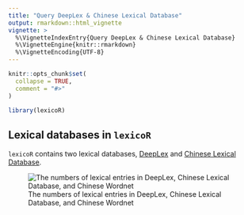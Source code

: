 ```yaml
---
title: "Query DeepLex & Chinese Lexical Database"
output: rmarkdown::html_vignette
vignette: >
  %\VignetteIndexEntry{Query DeepLex & Chinese Lexical Database}
  %\VignetteEngine{knitr::rmarkdown}
  %\VignetteEncoding{UTF-8}
---
```


```r
knitr::opts_chunk$set(
  collapse = TRUE,
  comment = "#>"
)
```

```r
library(lexicoR)
```

## Lexical databases  in `lexicoR`

`lexicoR` contains two lexical databases, [DeepLex](http://dx.doi.org/10.6129%2fCJP.201909_61(3).0004) and [Chinese Lexical Database](http://www.chineselexicaldatabase.com).

![The numbers of lexical entries in DeepLex, Chinese Lexical Database, and Chinese Wordnet](cld_deeplex_cwn.png){.half}

